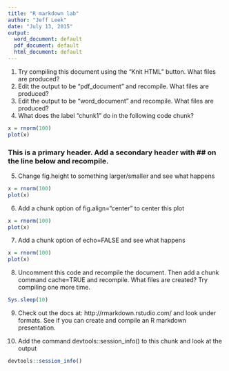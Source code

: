 ```yaml
---
title: "R markdown lab"
author: "Jeff Leek"
date: "July 13, 2015"
output:
  word_document: default
  pdf_document: default
  html_document: default
---
```


1. Try compiling this document using the "Knit HTML" button. What files are produced?
2. Edit the output to be "pdf_document" and recompile. What files are produced?
3. Edit the output to be "word_document" and recompile. What files are produced?
4. What does the label "chunk1" do in the following code chunk?


```r
x = rnorm(100)
plot(x)
```

### This is a primary header. Add a secondary header with ## on the line below and recompile.


5. Change fig.height to something larger/smaller and see what happens

```r
x = rnorm(100)
plot(x)
```

6. Add a chunk option of fig.align="center" to center this plot

```r
x = rnorm(100)
plot(x)
```

7. Add a chunk option of echo=FALSE and see what happens

```r
x = rnorm(100)
plot(x)
```

8. Uncomment this code and recompile the document. Then add a chunk command cache=TRUE and recompile. What files are created? Try compiling one more time. 

```r
Sys.sleep(10)
```

9. Check out the docs at: http://rmarkdown.rstudio.com/ and look under formats. See if you can create and compile an R markdown presentation. 

10. Add the command devtools::session_info() to this chunk and look at the output

```r
devtools::session_info()
```
